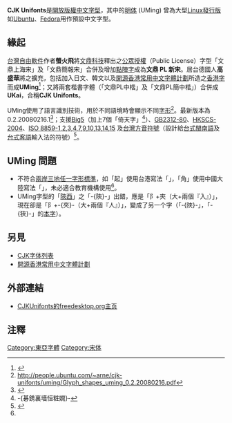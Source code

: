 '''CJK Unifonts'''是[[開放版權|開放版權]][[中文|中文]][[字型|字型]]，其中的[[明体|明体]] (UMing) 曾為大型[[Linux發行版|Linux發行版]]如[[Ubuntu|Ubuntu]]、[[Fedora_(作業系統)|Fedora]]用作預設中文字型。

==緣起==
[[台灣|台灣]][[自由軟件|自由軟件]]作者'''螢火飛'''將[[文鼎科技|文鼎科技]]釋出之[[公眾授權|公眾授權]]（Public License）字型「文鼎上海宋」及「文鼎簡報宋」合併及增加[[點陣字|點陣字]]成為'''文鼎 PL 新宋'''。居台德國人'''高盛華'''將之擴充，包括加入日文、韓文以及[[開源香港常用中文字體計劃|開源香港常用中文字體計劃]]所造之[[香港字|香港字]]而成'''UMing'''<ref name="ubuntu-tw">{{Cite web |url=http://wiki.ubuntu-tw.org/index.php?title=UbuntuL10n |title=存档副本 |accessdate=2009-09-22 |archive-date=2010-10-18 |archive-url=https://web.archive.org/web/20101018073752/http://wiki.ubuntu-tw.org/index.php?title=UbuntuL10n |dead-url=no }}</ref>；又將兩套楷書字體（「文鼎PL中楷」及「文鼎PL簡中楷」）合併成'''UKai'''，合稱'''CJK Unifonts'''。

UMing使用了語言識別技術，用於不同語境時會顯示不同[[字形|字形]]<ref>http://people.ubuntu.com/~arne/cjk-unifonts/uming/Glyph_shapes_uming_0.2.20080216.pdf{{dead link|date=2017年11月 |bot=InternetArchiveBot |fix-attempted=yes }}</ref>。最新版本為 0.2.20080216.1<ref>{{Cite web |url=http://www.freedesktop.org/wiki/Software/CJKUnifonts/Download |title=存档副本 |accessdate=2009-09-22 |archive-date=2009-09-18 |archive-url=https://web.archive.org/web/20090918025222/http://freedesktop.org/wiki/Software/CJKUnifonts/Download |dead-url=no }}</ref>；支援[[Big5|Big5]]（加上7個「倚天字」<ref>-{碁銹裏墻恒粧嫺}-</ref>）、[[GB2312-80|GB2312-80]]、[[香港增補字符集|HKSCS-2004]]、[[ISO_8859|ISO 8859]][[ISO_8859-1|-1]],[[ISO_8859-2|2]],[[ISO_8859-3|3]],[[ISO_8859-4|4]],[[ISO_8859-7|7]],[[ISO_8859-9|9]],[[ISO_8859-10|10]],[[ISO_8859-13|13]],[[ISO_8859-14|14]],[[ISO_8859-15|15]] 及[[台灣方言音符號|台灣方音符號]]（設計給[[台式閩南語|台式閩南語]]及[[台式客語|台式客語]]輸入法的符號）<ref>{{Cite web |url=http://chinsan2.twbbs.org/zh-tut/cjkunifonts.html |title=存档副本 |accessdate=2009-09-22 |archive-date=2009-06-25 |archive-url=https://web.archive.org/web/20090625205309/http://chinsan2.twbbs.org/zh-tut/cjkunifonts.html |dead-url=yes }}</ref>。

==UMing 問題==
*不符合[[漢字標準列表|兩岸三地任一字形標準]]，如「起」使用台港寫法「{{lang|zh-tw|起}}」，「角」使用中國大陸寫法「{{lang|zh-cn|角}}」，未必適合教育機構使用<ref name="ubuntu-tw"/>。
*UMing字型的「[[陝西|陝西]]」之「-{陝}-」出錯，應是「阝+㚒（大+兩個『入』）」，現在卻是「阝+-{夾}-（大+兩個『人』）」，變成了另一个字（「-{陜}-」，「-{狹}-」的[[本字|本字]]）。

==另見==
*[[CJK字体列表|CJK字体列表]]
*[[開源香港常用中文字體計劃|開源香港常用中文字體計劃]]

==外部連結==
*[https://www.freedesktop.org/wiki/Software/CJKUnifonts/ CJKUnifonts的freedesktop.org主页]{{Wayback|url=https://www.freedesktop.org/wiki/Software/CJKUnifonts/ |date=20171205194717 }}

==注釋==
<references/>

[[Category:東亞字體|Category:東亞字體]]
[[Category:宋体|Category:宋体]]